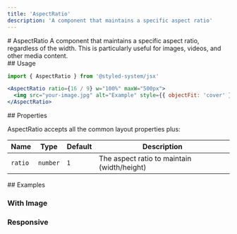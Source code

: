 ```yaml
---
title: 'AspectRatio'
description: 'A component that maintains a specific aspect ratio'
---
```

<ContentContainer>

<Section gap="1">
# AspectRatio
<Paragraph size={'extraLarge'} color={'tertiary'}>A component that maintains a specific aspect ratio, regardless of the width. This is particularly useful for images, videos, and other media content.</Paragraph>
<ComponentPreview name="aspect-ratio" />
</Section>

<Section>
## Usage

```jsx
import { AspectRatio } from '@styled-system/jsx'
```

```jsx
<AspectRatio ratio={16 / 9} w="100%" maxW="500px">
  <img src="your-image.jpg" alt="Example" style={{ objectFit: 'cover' }} />
</AspectRatio>
```
</Section>

<Section>
## Properties

AspectRatio accepts all the common layout properties plus:

| Name | Type | Default | Description |
| ---- | ---- | ------- | ----------- |
| `ratio` | `number` | `1` | The aspect ratio to maintain (width/height) |
</Section>

<Section>
## Examples


### With Image
<ComponentPreview name="aspect-ratio" file="image" />

### Responsive
<ComponentPreview name="aspect-ratio" file="responsive" />

</Section>

</ContentContainer> 